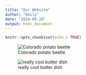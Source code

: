 ```yaml
---
title: "Our Website"
author: "Emily"
date: "2024-09-10"
output: html_document
---
```


```r
knitr::opts_chunk$set(echo = TRUE)
```

![Colorado potato beetle](https://www.saferbrand.com/media/Articles/Safer-Brand/controlling-colorado-potato-beetles.jpg)

![really cool butter dish](https://images.squarespace-cdn.com/content/v1/554da759e4b09fe6f8980b2d/1509077316922-71R4RZRKA3LPD6WG7BI5/IMG_2931.jpg?format=1500w)
